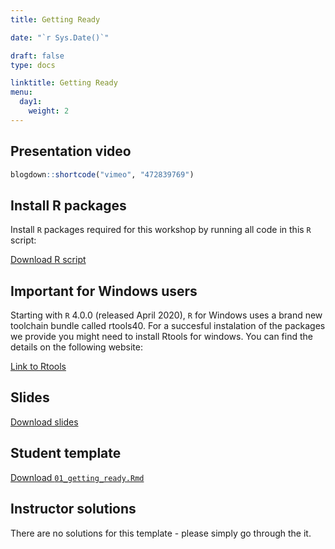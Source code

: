 ```yaml
---
title: Getting Ready

date: "`r Sys.Date()`"

draft: false
type: docs

linktitle: Getting Ready
menu:
  day1:
    weight: 2
---
```


## Presentation video

```r
blogdown::shortcode("vimeo", "472839769")
```

## Install R packages 

Install `R` packages required for this workshop by running all code in this `R` script:

[Download R script](../../../Course_Modularization/Intro and general/00_prep.R)

## Important for Windows users
Starting with `R` 4.0.0 (released April 2020), `R` for Windows uses a brand new toolchain bundle called rtools40. For a succesful instalation of  the packages we provide you might need to install Rtools for windows. You can find the details on the following website:

[Link to Rtools](https://cran.r-project.org/bin/windows/Rtools/)


## Slides

[Download slides](../../../Course_Modularization/Intro to R/Slides/01_getting_ready_slides.pptx)

## Student template

[Download `01_getting_ready.Rmd`](../../../Course_Modularization/Intro to R/Worksheets/Student Templates/01_getting_ready.Rmd)

## Instructor solutions

There are no solutions for this template - please simply go through the it.
